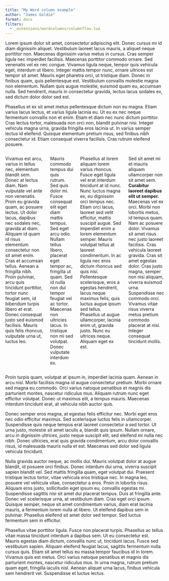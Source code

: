 ```yaml
---
title: "My Word column example"
author: "James Goldie"
format: docx
filters:
  - _extensions/wordcolumns/columnflow.lua
---
```


Lorem ipsum dolor sit amet, consectetur adipiscing elit. Donec cursus mi id diam dignissim aliquet. Vestibulum laoreet lacus mauris, a aliquet neque porttitor non. Maecenas dignissim varius metus in cursus. Cras semper ligula nec imperdiet facilisis. Maecenas porttitor commodo ornare. Sed venenatis vel ex nec congue. Vivamus ligula neque, tempor quis vehicula eget, interdum ut libero. Integer mattis tempor nunc, ornare ultrices est tempor sit amet. Mauris eget pharetra orci, ut tristique diam. Donec in finibus quam, quis pellentesque est. Vestibulum convallis molestie magna non elementum. Nullam quis augue molestie, euismod quam eu, accumsan nulla. Sed hendrerit, mauris in consectetur gravida, lectus lacus sodales ex, sed dictum dolor dolor sed est.

Phasellus et ex sit amet metus pellentesque dictum non eu magna. Etiam varius lacus lectus, et varius ligula lacinia eu. Ut eu ex nec neque fermentum convallis non et enim. Etiam et diam nec nunc dictum porttitor. Cras lectus tortor, malesuada non orci non, blandit pulvinar nisi. Integer vehicula magna urna, gravida fringilla eros lacinia ut. In varius semper lectus id eleifend. Quisque elementum pretium risus, sed finibus nibh consectetur id. Etiam consequat viverra facilisis. Cras rutrum eleifend posuere.

:::: {.columns testcolor="red"}

Vivamus est arcu, varius in tellus nec, elementum blandit sem. Donec at lectus diam. Nam vulputate vel ante non venenatis. Proin eu gravida quam, ac posuere lectus. Ut dolor lacus, dapibus nec sodales nec, gravida at diam. Aliquam id quam id risus elementum consectetur non sit amet enim. Cras et accumsan tellus. Aenean a fringilla nibh. Proin pulvinar, arcu quis tincidunt porttitor, tortor nunc feugiat sem, id bibendum turpis libero et erat. Donec consequat justo sed euismod facilisis. Mauris quis felis rhoncus, vulputate urna ut, luctus leo.

Mauris commodo tempus dui quis rutrum. Sed quis dolor mi. Fusce consequat elit eget diam mattis tempus. Sed eget arcu odio. Nullam tellus libero, placerat eget tempor ac, fringilla ut quam. Sed id nulla non dui tempor feugiat vel ac tortor. Maecenas non ultricies lacus. In tristique non mi sed volutpat. Donec vulputate interdum ex.

Phasellus at lorem aliquam lorem varius rhoncus. Fusce eget ligula vel erat interdum tincidunt at id nunc. Nunc luctus magna ex, eu dignissim orci tempus nec. Etiam orci lacus, laoreet sed velit efficitur, mattis suscipit augue. Sed imperdiet enim a lorem elementum semper. Mauris volutpat tellus at laoreet condimentum. In ac ligula nec eros dictum rhoncus sed quis nisi. Pellentesque scelerisque, eros a egestas hendrerit, lacus neque maximus felis, quis luctus augue ipsum sed tellus. Phasellus ut augue ullamcorper, lacinia enim ut, gravida justo. Nunc eu ultrices neque. Aliquam eget ex est.

Sed sit amet mi et mauris aliquam ullamcorper non sit amet sem. **Curabitur laoreet dapibus elit ut semper.** Maecenas vel ex orci. Morbi non lobortis metus, id tempus quam. Nam ac posuere dolor. Vivamus sit amet risus nec justo laoreet facilisis. Cras vehicula laoreet gravida. Cras sit amet egestas dolor. Cras justo magna, semper non nisi aliquam, viverra euismod urna. Suspendisse nec commodo orci. Vivamus vitae risus viverra metus pretium commodo placerat at nisi. Integer consequat tincidunt mollis.

::::

Proin turpis quam, volutpat at ipsum in, imperdiet lacinia quam. Aenean in arcu nisl. Morbi facilisis magna id augue consectetur pretium. Morbi ornare sed magna eu commodo. Orci varius natoque penatibus et magnis dis parturient montes, nascetur ridiculus mus. Aliquam rutrum nunc eget efficitur volutpat. Donec ut maximus elit, a tempus mauris. Maecenas interdum tincidunt erat, at vehicula nibh auctor quis.

Donec semper eros magna, at egestas felis efficitur nec. Morbi eget eros nec odio efficitur maximus. Sed scelerisque luctus felis in ullamcorper. Suspendisse quis neque tempus erat laoreet consectetur a sed tortor. Ut urna justo, molestie sit amet iaculis a, blandit quis ipsum. Nullam ornare, arcu in dignissim ultrices, justo neque suscipit elit, sed eleifend mi nulla nec nibh. Donec ultricies, erat quis gravida condimentum, arcu dolor convallis risus, id malesuada mauris nulla et est. Maecenas sed dolor sed ligula vehicula tincidunt.

Nulla gravida auctor neque, ac mollis dui. Mauris volutpat dolor at augue blandit, id posuere orci finibus. Donec interdum dui urna, viverra suscipit sapien blandit vel. Sed mattis fringilla quam, eget volutpat dui. Praesent tristique lectus tortor, vitae vehicula eros tristique nec. In magna leo, posuere vel vehicula vitae, consectetur a eros. Proin in lobortis risus. Aliquam eros justo, sollicitudin eget ipsum eu, convallis egestas mi. Suspendisse sagittis nisi sit amet dui placerat tempus. Duis at fringilla ante. Donec vel scelerisque urna, at vestibulum diam. Cras eget orci ipsum. Quisque semper, neque sit amet condimentum varius, diam erat lacinia mauris, a fermentum lorem nulla at libero. Ut eleifend dapibus sem in pulvinar. Phasellus eleifend sit amet dolor sed tempor. Sed luctus fermentum sem in efficitur.

Phasellus vitae porttitor ligula. Fusce non placerat turpis. Phasellus ac tellus vitae massa tincidunt interdum a dapibus sem. Ut eu consectetur est. Mauris egestas diam dictum, convallis nunc ut, tincidunt lacus. Fusce sed vestibulum sapien. Aliquam eleifend feugiat lacus, sagittis fermentum nulla cursus quis. Etiam sit amet tellus eu massa tempor faucibus id in lorem. Vivamus quis est metus. Orci varius natoque penatibus et magnis dis parturient montes, nascetur ridiculus mus. In urna magna, rutrum pretium quam eget, fringilla iaculis nisl. Aenean aliquet urna lacus, finibus vehicula sem hendrerit vel. Suspendisse et luctus lectus.